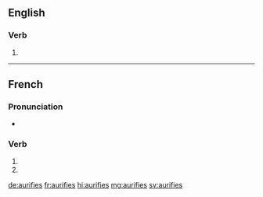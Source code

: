 ==English==

===Verb===
{{head|en|verb form}}

# {{en-third-person singular of|aurify}}

----
{{also|aurifiés}}
==French==

===Pronunciation===
* {{homophones|aurifie|aurifient|lang=fr}}

===Verb===
{{fr-verb-form}}

# {{conjugation of|aurifier||2|s|pres|ind|lang=fr}}
# {{conjugation of|aurifier||2|s|pres|sub|lang=fr}}

{{rfc-auto}}

[[de:aurifies]]
[[fr:aurifies]]
[[hi:aurifies]]
[[mg:aurifies]]
[[sv:aurifies]]